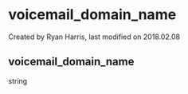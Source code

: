 
# voicemail_domain_name 

 Created by  Ryan Harris, last modified on 2018.02.08

## voicemail_domain_name

string


